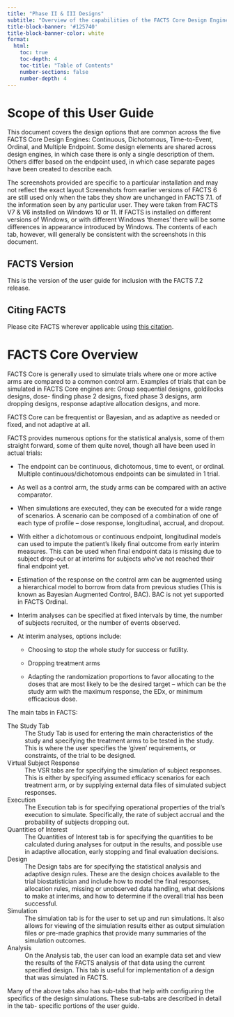 ```yaml
---
title: "Phase II & III Designs"
subtitle: "Overview of the capabilities of the FACTS Core Design Engine."
title-block-banner: '#125740'
title-block-banner-color: white
format:
  html:
    toc: true
    toc-depth: 4
    toc-title: "Table of Contents"
    number-sections: false
    number-depth: 4
---
```


# Scope of this User Guide

This document covers the design options that are common across the five FACTS Core Design Engines: Continuous, Dichotomous, Time-to-Event, Ordinal, and Multiple Endpoint. Some design elements are shared across design engines, in which case there is only a single description of them. Others differ based on the endpoint used, in which case separate pages have been created to describe each.

The screenshots provided are specific to a particular installation and <span class="custom-tooltip"> may not reflect the exact layout <span class="tooltip-text">Screenshots from earlier versions of FACTS 6 are still used only when the tabs they show are unchanged in FACTS 7.1.</span> </span> of the information seen by any particular user. They were taken from FACTS V7 & V6 installed on Windows 10 or 11. If FACTS is installed on different versions of Windows, or with different Windows ‘themes’ there will be some differences in appearance introduced by Windows. The contents of each tab, however, will generally be consistent with the screenshots in this document.

## FACTS Version

This is the version of the user guide for inclusion with the FACTS 7.2 release.

## Citing FACTS

Please cite FACTS wherever applicable using [this citation](../../../../introduction/citation.qmd).

# FACTS Core Overview

FACTS Core is generally used to simulate trials where one or more active arms
are compared to a common control arm. Examples of trials that can be simulated
in FACTS Core engines are: Group sequential designs, goldilocks designs, dose-
finding phase 2 designs, fixed phase 3 designs, arm dropping designs, response
adaptive allocation designs, and more.

FACTS Core can be frequentist or Bayesian, and as adaptive as needed or fixed,
and not adaptive at all.

FACTS provides numerous options for the statistical analysis, some of
them straight forward, some of them quite novel, though all have been
used in actual trials:

-   The endpoint can be continuous, dichotomous, time to event, or ordinal. Multiple
    continuous/dichotomous endpoints can be simulated in 1 trial.

-   As well as a control arm, the study arms can be compared with an
    active comparator.

-   When simulations are executed, they can be executed for a wide range of
    scenarios. A scenario can be composed of a combination of one of each
    type of profile – dose response, longitudinal, accrual, and dropout.

-   With either a dichotomous or continuous endpoint, longitudinal
    models can used to impute the patient’s likely final outcome from
    early interim measures. This can be used when final endpoint data is
    missing due to subject drop-out or at interims for subjects who’ve
    not reached their final endpoint yet.

-   Estimation of the response on the control arm can be augmented using
    a hierarchical model to borrow from data from previous studies (This
    is known as Bayesian Augmented Control, BAC).  BAC is not yet supported 
    in FACTS Ordinal.

-   Interim analyses can be specified at fixed intervals by time, the number of
    subjects recruited, or the number of events observed.

-   At interim analyses, options include:

    -   Choosing to stop the whole study for success or futility.

    -   Dropping treatment arms

    -   Adapting the randomization proportions to favor allocating to
        the doses that are most likely to be the desired target – which
        can be the study arm with the maximum response, the EDx, or
        minimum efficacious dose.

The main tabs in FACTS:

The Study Tab
: The Study Tab is used for entering the main characteristics of the
study and specifying the treatment arms to be tested in the study.
This is where the user specifies the 'given' requirements, or
constraints, of the trial to be designed.

Virtual Subject Response
: The VSR tabs are for specifying the simulation
of subject responses. This is either by specifying assumed efficacy scenarios
for each treatment arm, or by supplying external data files
of simulated subject responses.

Execution
: The Execution tab is for specifying operational properties of the trial's
execution to simulate. Specifically, the rate of subject accrual and
the probability of subjects dropping out.

Quantities of Interest
: The Quantities of Interest tab is for specifying the quantities to
be calculated during analyses for output in the results, and
possible use in adaptive allocation, early stopping and final
evaluation decisions.

Design
: The Design tabs are for specifying the statistical analysis and adaptive
design rules. These are the design choices available to the trial
biostatistician and include how to model the final responses, allocation rules,
missing or unobserved data handling, what decisions to
make at interims, and how to determine if the overall trial has been
successful.

Simulation
: The simulation tab is for the user to set up and run simulations. It also
allows for viewing of the simulation results either as output simulation files
or pre-made graphics that provide many summaries of the simulation outcomes.

Analysis
: On the Analysis tab, the user can load an example data set and view
the results of the FACTS analysis of that data using the current
specified design. This tab is useful for implementation of a design that was
simulated in FACTS.

Many of the above tabs also has sub-tabs that help with configuring the specifics
of the design simulations. These sub-tabs are described in detail in the tab-
specific portions of the user guide.

